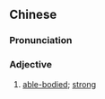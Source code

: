 {{also|精壮}}
==Chinese==
{{zh-forms|s=精壮}}

===Pronunciation===
{{zh-pron
|m=jīngzhuàng
|cat=a
}}

===Adjective===
{{zh-adj}}

# [[able-bodied]]; [[strong]]